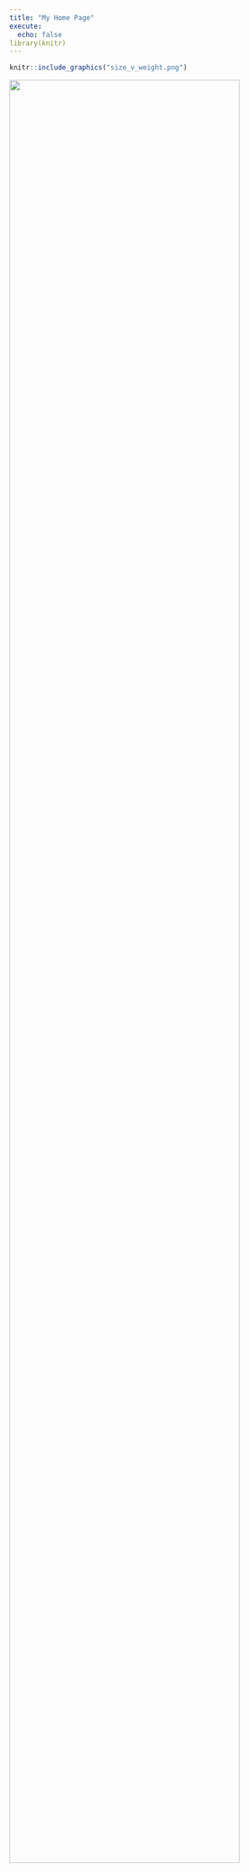 ```yaml
---
title: "My Home Page"
execute: 
  echo: false
library(knitr)
---
```


```r
knitr::include_graphics("size_v_weight.png")
```

<img src="tutorial_files/figure-html/unnamed-chunk-4-1.png" width="90%" />
